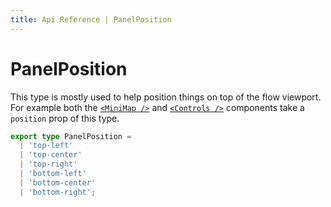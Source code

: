 ```yaml
---
title: Api Reference | PanelPosition
---
```


# PanelPosition

This type is mostly used to help position things on top of the flow viewport. For
example both the [`<MiniMap />`](/api-reference/components/mini-map) and
[`<Controls />`](/api-reference/components/controls) components take a `position`
prop of this type.

```ts
export type PanelPosition =
  | 'top-left'
  | 'top-center'
  | 'top-right'
  | 'bottom-left'
  | 'bottom-center'
  | 'bottom-right';
```
